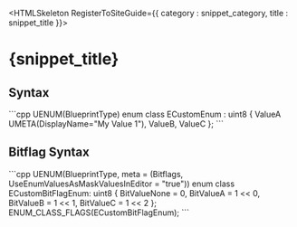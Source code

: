 

<HTMLSkeleton RegisterToSiteGuide={{ category : snippet_category, title : snippet_title }}>

<H1>{snippet_title}</H1>

<H2>Syntax</H2>
```cpp
UENUM(BlueprintType)
enum class ECustomEnum : uint8 {
    ValueA UMETA(DisplayName="My Value 1"),
    ValueB,
    ValueC
};
```

<H2>Bitflag Syntax</H2>
```cpp
UENUM(BlueprintType, meta = (Bitflags, UseEnumValuesAsMaskValuesInEditor = "true"))
enum class ECustomBitFlagEnum: uint8
{
	BitValueNone = 0,
	BitValueA = 1 << 0,
	BitValueB = 1 << 1,
	BitValueC  = 1 << 2
};
ENUM_CLASS_FLAGS(ECustomBitFlagEnum);
```
</HTMLSkeleton>